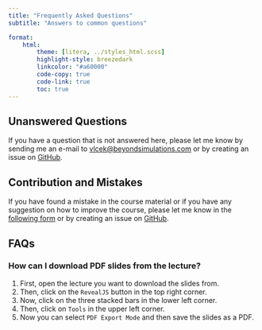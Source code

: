 ```yaml
---
title: "Frequently Asked Questions"
subtitle: "Answers to common questions"

format:
    html:
        theme: [litera, ../styles_html.scss]
        highlight-style: breezedark
        linkcolor: "#a60000"
        code-copy: true
        code-link: true
        toc: true
---
```

## Unanswered Questions
If you have a question that is not answered here, please let me know by sending me an e-mail to [vlcek@beyondsimulations.com](mailto:vlcek@beyondsimulations.com?subject=Programming%20with%20Python%20-%20KLU24%3A%20%3CYour%20subject%3E) or by creating an issue on [GitHub](https://github.com/beyondsimulations/Introduction-to-Python/issues).

## Contribution and Mistakes
If you have found a mistake in the course material or if you have any suggestion on how to improve the course, please let me know in the [following form](https://tally.so/r/w7oapa) or by creating an issue on [GitHub](https://github.com/beyondsimulations/Introduction-to-Python/issues).

## FAQs

### How can I download PDF slides from the lecture?

1. First, open the lecture you want to download the slides from. 
2. Then, click on the `RevealJS` button in the top right corner.
3. Now, click on the three stacked bars in the lower left corner.
4. Then, click on `Tools` in the upper left corner.
5. Now you can select `PDF Export Mode` and then save the slides as a PDF.